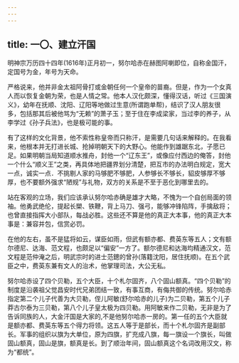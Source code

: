 ```yaml
---
---
---
```

title: 一〇、建立汗国
---



明神宗万历四十四年(1616年)正月初一，努尔哈赤在赫图阿喇即位，自称金国汗，定国号为金，年号为天命。

严格说来，他并非金太祖阿骨打或金朝任何一个皇帝的苗裔。但是，作为一个女真人而以恢复金朝为荣，也是人情之常。他本人汉化颇深，懂得汉话，听过《三国演义》，幼年在抚顺、沈阳、辽阳等地做过生意(所谓跑单帮)，结识了汉人朋友很多，包括那其后被他骂为“无赖”的萧子玉；至于住在李成梁家，当过李的养子，从李学过《孙子兵法》，也是极可能的事。

有了这样的文化背景，他不索性称皇帝而只称汗，是需要几句话来解释的。在我看来，他根本并无打进长城、抢掉明朝天下的大野心。他能作到雄踞东北，子愿已足。如果明朝当局知道顺水推舟，封他一个“辽东王”，或像应付西边的俺答，封他一个什么“顺义王”之类，再具体地把疆界划分清楚，把互市的办法明白规定，宽大一点，诚实一点．不挑剔人家的马够肥不够肥，人参够长不够长，貂皮够厚不够厚，也不要额外强求“陋规”与礼物，双方的关系是不至于恶化到哪里去的。

站在客观的立场，我们应该承认努尔哈赤确是雄才大略，不愧为一个自创局面的领袖。他勇武绝伦，提起长槊、铁鞭，背上马刀、强弓，能够冲锋陷阵，手擒敌将；也曾直接指挥大小部队，每战必胜。这些还不算是他的真正大本事，他的真正大本事是：兼容并包，信赏必罚。

在他的左右，虽不是猛将如云，谋臣如雨，但武有额亦都、费英东等五人；文有额尔德尼、达海、范文程，也颇足以“偏安”一方了。额尔德尼和达海均精通汉文，范文程是范仲淹之后，明武宗时的进士范鏓的曾孙(落籍沈阳，居住抚顺)。在五个武臣之中，费英东兼有文人的治术，他掌理司法，大公无私。

努尔哈赤设了四个贝勒，五个大臣，十个札尔固齐，八个固山额真。“四个贝勒”的制度是沿袭祖父觉昌安时代兄弟团结一致，有事互商，有侮共御的传统。努尔哈赤指定第二个儿子代善为大贝勒，侄儿阿敏(舒尔哈赤的儿子)为二贝勒，第五个儿子莽古尔泰为三贝勒，第八个儿子皇太极为四贝勒。用阿敏来作二贝勒，无非是为了告诉同族的人，大金汗国是大家的,不是他努尔哈赤一房的。第一任的五个大臣就是额亦都、费英东等五个得力将领。这五人等于是部长，而十个札尔固齐是副部长。军事的组织以旗为大单位，原为四旗，扩充成八旗，每一旗设一个旗长，叫做固山额真，固山是旗，额真是长。到了顺治年间，固山额真这个名词改用汉文，称为“都统”。